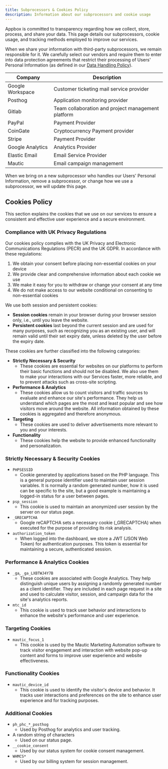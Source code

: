 ```yaml
---
title: Subprocessors & Cookies Policy
description: Information about our subprocessors and cookie usage
---
```


Appbox is committed to transparency regarding how we collect, store, process, and share your data. This page details our subprocessors, cookie usage, and tracking methods employed to improve our services.

When we share your information with third-party subprocessors, we remain responsible for it. We carefully select our vendors and require them to enter into data protection agreements that restrict their processing of Users' Personal Information (as defined in our [Data Handling Policy](/policies/data-handling-policy)).

| Company               | Description                                       |
| --------------------- | ------------------------------------------------- |
| Google Workspace      | Customer ticketing mail service provider          |
| Posthog               | Application monitoring provider                   |
| Gitlab                | Team collaboration and project management platform|
| PayPal                | Payment Provider                                  |
| CoinGate              | Cryptocurrency Payment provider                   |
| Stripe                | Payment Provider                                  |
| Google Analytics      | Analytics Provider                                |
| Elastic Email         | Email Service Provider                            |
| Mautic                | Email campaign management                         |

When we bring on a new subprocessor who handles our Users' Personal Information, remove a subprocessor, or change how we use a subprocessor, we will update this page.

## Cookies Policy

This section explains the cookies that we use on our services to ensure a consistent and effective user experience and a secure environment.

### Compliance with UK Privacy Regulations

Our cookies policy complies with the UK Privacy and Electronic Communications Regulations (PECR) and the UK GDPR. In accordance with these regulations:

1. We obtain your consent before placing non-essential cookies on your device
2. We provide clear and comprehensive information about each cookie we use
3. We make it easy for you to withdraw or change your consent at any time
4. We do not make access to our website conditional on consenting to non-essential cookies

We use both session and persistent cookies:

* **Session cookies** remain in your browser during your browser session only, i.e., until you leave the website.
* **Persistent cookies** last beyond the current session and are used for many purposes, such as recognizing you as an existing user, and will remain valid until their set expiry date, unless deleted by the user before the expiry date.

These cookies are further classified into the following categories:

* **Strictly Necessary & Security**  
   * These cookies are essential for websites on our platforms to perform their basic functions and should not be disabled. We also use them to make your interactions with our Services faster, more reliable, and to prevent attacks such as cross-site scripting.
* **Performance & Analytics**  
   * These cookies allow us to count visitors and traffic sources to evaluate and enhance our site's performance. They help us understand which pages are the most and least popular and see how visitors move around the website. All information obtained by these cookies is aggregated and therefore anonymous.
* **Targeting**
   * These cookies are used to deliver advertisements more relevant to you and your interests.
* **Functionality**
   * These cookies help the website to provide enhanced functionality and personalization.

### Strictly Necessary & Security Cookies

* `PHPSESSID`  
   * Cookie generated by applications based on the PHP language. This is a general purpose identifier used to maintain user session variables. It is normally a random generated number, how it is used can be specific to the site, but a good example is maintaining a logged-in status for a user between pages.
* `psp_session`  
   * This cookie is used to maintain an anonymized user session by the server on our status page.
* `_GRECAPTCHA`  
   * Google reCAPTCHA sets a necessary cookie (_GRECAPTCHA) when executed for the purpose of providing its risk analysis.
* `authorization_token`
   * When logged into the dashboard, we store a JWT (JSON Web Token) for authentication purposes. This token is essential for maintaining a secure, authenticated session.

### Performance & Analytics Cookies

* `_ga`, `_ga_LXBTWJ4Y7B`  
   * These cookies are associated with Google Analytics. They help distinguish unique users by assigning a randomly generated number as a client identifier. They are included in each page request in a site and used to calculate visitor, session, and campaign data for the site's analytics reports.
* `mtc_id`  
   * This cookie is used to track user behavior and interactions to enhance the website's performance and user experience.

### Targeting Cookies

* `mautic_focus_1`  
   * This cookie is used by the Mautic Marketing Automation software to track visitor engagement and interaction with website pop-up content and forms to improve user experience and website effectiveness.

### Functionality Cookies

* `mautic_device_id`  
   * This cookie is used to identify the visitor's device and behavior. It tracks user interactions and preferences on the site to enhance user experience and for tracking purposes.

### Additional Cookies

* `ph_phc_*_posthog` 
   * Used by Posthog for analytics and user tracking.
* A random string of characters
   * Used on our status page.
* `__cookie_consent`
   * Used by our status system for cookie consent management.
* `WHMCS*`
   * Used by our billing system for session management.
